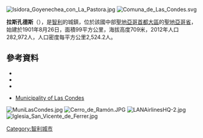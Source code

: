 [[Image:Isidora_Goyenechea_con_La_Pastora.jpg|right]]
[[Image:Comuna_de_Las_Condes.svg|right]]

'''拉斯孔德斯'''（{{lang-es|Las Condes}}），是[[智利|智利]]的城鎮，位於該國中部[[聖地亞哥首都大區|聖地亞哥首都大區]]的[[聖地亞哥省|聖地亞哥省]]，始建於1901年8月26日，面積99平方公里，海拔高度709米，2012年人口282,972人，人口密度每平方公里2,524.2人。

{{Coord|33|24|S|70|33|W|display=title}}

==參考資料==
*{{Cite web |url = http://www.lascondes.cl |title = Asociación Chilena de Municipalidades |accessdate = 27 January 2011 |language = es |archive-date = 2015-04-11 |archive-url = https://web.archive.org/web/20150411084727/https://www.lascondes.cl/ |dead-url = no }}
*{{Cite web |url = http://www.lascondes.cl |title = Municipality of Las Condes |accessdate = 27 January 2011 |language = es |archive-date = 2015-04-11 |archive-url = https://web.archive.org/web/20150411084727/https://www.lascondes.cl/ |dead-url = no }}
*{{Cite web |url= http://www.ine.cl/canales/chile_estadistico/censos_poblacion_vivienda/censo_pobl_vivi.php |title= National Statistics Institute |accessdate= 13 December 2010 |language= es |archive-date= 2010-07-15 |archive-url= https://web.archive.org/web/20100715195638/http://www.ine.cl/canales/chile_estadistico/censos_poblacion_vivienda/censo_pobl_vivi.php |dead-url= no }}
* {{es icon}} [http://www.lascondes.cl/ Municipality of Las Condes] {{Wayback|url=http://www.lascondes.cl/ |date=20150411084727 }}

[[Image:MuniLasCondes.jpg|right]]
[[Image:Cerro_de_Ramón.JPG|right]]
[[Image:LANAirlinesHQ-2.jpg|right]]
[[Image:Iglesia_San_Vicente_de_Ferrer.jpg|right]]

{{Chile-geo-stub}}
[[Category:智利城市|Category:智利城市]]